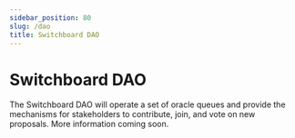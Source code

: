 ```yaml
---
sidebar_position: 80
slug: /dao
title: Switchboard DAO
---
```


# Switchboard DAO

The Switchboard DAO will operate a set of oracle queues and provide the mechanisms for stakeholders to contribute, join, and vote on new proposals. More information coming soon.
